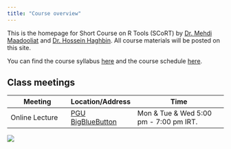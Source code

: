 ```yaml
---
title: "Course overview"
---
```


This is the homepage for Short Course on R Tools (SCoRT) by [Dr. Mehdi Maadooliat](http://www.mssc.mu.edu/~mehdi) and [Dr. Hossein Haghbin](http://research.pgu.ac.ir/~hhaghbin/en/). All course materials will be posted on this site.

You can find the course syllabus [here](/course-syllabus.html) and the course schedule [here](/).

## Class meetings

| Meeting | Location/Address | Time |
|--|--|---|
| Online Lecture | [PGU BigBlueButton](https://meet.pgu.ac.ir/b/dat-ifq-ect-fjg) | Mon & Tue & Wed 5:00 pm - 7:00 pm IRT. |

![](images/twitter-card.png)
